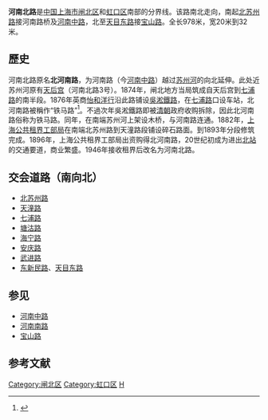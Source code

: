 {{noteTA
|G1=Unit
}}
{{Infobox China Road
|路牌类型=Shanghai
|中文道路名称=河南北路
|道路英文名=Henan Rd.(N)
|走向1=北
|走向2=南
|走向1(E)=N
|走向2(E)=S
|图片=
|图片说明=
|道路属性=
|道路总长度=0.978
|车速限制=
|行车线数量=4
|所在地区={{CHN}}[[上海市|上海市]][[虹口区|虹口区]]、[[闸北区|闸北区]]
|起点=天目东路
|终点=北苏州路
|道路命名日期=1946年
|命名缘由=[[河南省_(中華民國)|河南省]]
|道路旧名=北河南路
|道路动工日期=1874年
|通车日期=1874年
|路段主要建筑=
|收费=
}}

'''河南北路'''是[[中華人民共和國|中国]][[上海市|上海市]][[闸北区|闸北区]]和[[虹口区|虹口区]]南部的分界线。该路南北走向，南起[[北苏州路|北苏州路]]接河南路桥及[[河南中路_(上海)|河南中路]]，北至[[天目东路|天目东路]]接[[宝山路_(上海)|宝山路]]。全长978米，宽20米到32米。

== 歷史 ==
河南北路原名'''北河南路'''，为河南路（今[[河南中路_(上海)|河南中路]]）越过[[苏州河|苏州河]]的向北延伸。此处近苏州河原有[[天后宫|天后宫]]（河南北路3号）。1874年，闸北地方当局筑成自天后宫到[[七浦路_(上海)|七浦路]]的南半段。1876年英商[[怡和洋行|怡和洋行]]沿此路铺设[[吳淞鐵路|吳淞鐵路]]，在[[七浦路|七浦路]]口设车站，北河南路被稱作“铁马路”<ref>{{cite news |title=上海有条“铁马路”（附图） |url=http://www.archives.sh.cn/shjy/shzg/201203/t20120313_6292.html |agency=上海市檔案局 |accessdate=2020-06-14 |archive-date=2020-06-14 |archive-url=https://web.archive.org/web/20200614143244/http://www.archives.sh.cn/shjy/shzg/201203/t20120313_6292.html |dead-url=no }}</ref>。不過次年吳淞鐵路即被[[清朝|清朝]]政府收购拆除，因此北河南路俗称为铁马路。同年，在南端苏州河上架设木桥，与河南路连通。1882年，[[上海公共租界工部局|上海公共租界工部局]]在南端北苏州路到天潼路段铺设碎石路面。到1893年分段修筑完成。1896年，上海公共租界工部局出资购得北河南路，20世纪初成为进出[[上海北站|北站]]的交通要道，商业繁盛。1946年接收租界后改名为河南北路。

== 交会道路（南向北） ==
*[[北苏州路|北苏州路]]
*[[天潼路|天潼路]]
*[[七浦路_(上海)|七浦路]]
*[[塘沽路|塘沽路]]
*[[海宁路_(上海)|海宁路]]
*[[安庆路|安庆路]]
*[[武进路|武进路]]
*[[东新民路|东新民路]]、[[天目东路|天目东路]]

== 参见 ==
*[[河南中路_(上海)|河南中路]]
*[[河南南路_(上海)|河南南路]]
*[[宝山路_(上海)|宝山路]]

==参考文献==
{{reflist}}
{{SH-stub}}

[[Category:闸北区|Category:闸北区]]
[[Category:虹口区|Category:虹口区]]
[[Category:上海道路|H]]